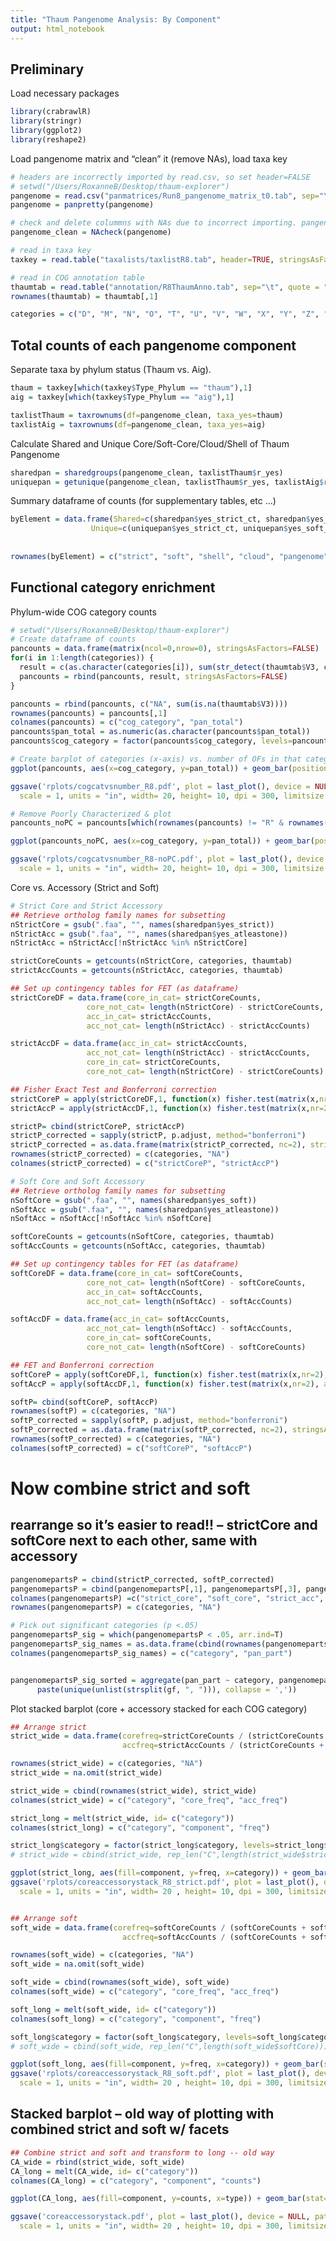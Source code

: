 ```yaml
---
title: "Thaum Pangenome Analysis: By Component"
output: html_notebook
---
```

## Preliminary
Load necessary packages
```r
library(crabrawlR)
library(stringr)
library(ggplot2)
library(reshape2)


```


Load pangenome matrix and "clean" it (remove NAs), load taxa key
```r
# headers are incorrectly imported by read.csv, so set header=FALSE
# setwd("/Users/RoxanneB/Desktop/thaum-explorer")
pangenome = read.csv("panmatrices/Run8_pangenome_matrix_t0.tab", sep="\t", header=FALSE, stringsAsFactors=FALSE) 
pangenome = panpretty(pangenome)

# check and delete colummns with NAs due to incorrect importing. pangenome_clean has NA cols removed.
pangenome_clean = NAcheck(pangenome)

# read in taxa key
taxkey = read.table("taxalists/taxlistR8.tab", header=TRUE, stringsAsFactors=FALSE)

# read in COG annotation table
thaumtab = read.table("annotation/R8ThaumAnno.tab", sep="\t", quote = "", stringsAsFactors=FALSE)
rownames(thaumtab) = thaumtab[,1]

categories = c("D", "M", "N", "O", "T", "U", "V", "W", "X", "Y", "Z", "A", "B", "J", "K", "L", "C", "E", "F", "G", "H", "I", "P", "Q", "R", "S")

```

## Total counts of each pangenome component
Separate taxa by phylum status (Thaum vs. Aig).
```r
thaum = taxkey[which(taxkey$Type_Phylum == "thaum"),1]
aig = taxkey[which(taxkey$Type_Phylum == "aig"),1]

taxlistThaum = taxrownums(df=pangenome_clean, taxa_yes=thaum)
taxlistAig = taxrownums(df=pangenome_clean, taxa_yes=aig)

```

Calculate Shared and Unique Core/Soft-Core/Cloud/Shell of Thaum Pangenome
```r
sharedpan = sharedgroups(pangenome_clean, taxlistThaum$r_yes)
uniquepan = getunique(pangenome_clean, taxlistThaum$r_yes, taxlistAig$r_yes)
```



Summary dataframe of counts (for supplementary tables, etc ...)
```r
byElement = data.frame(Shared=c(sharedpan$yes_strict_ct, sharedpan$yes_soft_ct, sharedpan$yes_shell_ct, sharedpan$yes_cloud_ct, sharedpan$yes_atleastone_ct),
                  Unique=c(uniquepan$yes_strict_ct, uniquepan$yes_soft_ct, uniquepan$yes_shell_ct, uniquepan$yes_cloud_ct, uniquepan$yes_atleastone_ct))
                           
                        
rownames(byElement) = c("strict", "soft", "shell", "cloud", "pangenome")

```


## Functional category enrichment

Phylum-wide COG category counts
```r
# setwd("/Users/RoxanneB/Desktop/thaum-explorer")
# Create dataframe of counts
pancounts = data.frame(matrix(ncol=0,nrow=0), stringsAsFactors=FALSE)
for(i in 1:length(categories)) {
  result = c(as.character(categories[i]), sum(str_detect(thaumtab$V3, categories[i]), na.rm=TRUE))
  pancounts = rbind(pancounts, result, stringsAsFactors=FALSE)
}

pancounts = rbind(pancounts, c("NA", sum(is.na(thaumtab$V3))))
rownames(pancounts) = pancounts[,1]
colnames(pancounts) = c("cog_category", "pan_total")
pancounts$pan_total = as.numeric(as.character(pancounts$pan_total))
pancounts$cog_category = factor(pancounts$cog_category, levels=pancounts$cog_category)

# Create barplot of categories (x-axis) vs. number of OFs in that category (y-axis)
ggplot(pancounts, aes(x=cog_category, y=pan_total)) + geom_bar(position="dodge", stat="identity", fill="turquoise3") + labs(y="# of ortholog families", x="COG category") + geom_text(aes(label=pan_total), size=3, vjust=-1)

ggsave('rplots/cogcatvsnumber_R8.pdf', plot = last_plot(), device = NULL, path = NULL,
  scale = 1, units = "in", width= 20, height= 10, dpi = 300, limitsize = TRUE)

# Remove Poorly Characterized & plot
pancounts_noPC = pancounts[which(rownames(pancounts) != "R" & rownames(pancounts) != "S" & rownames(pancounts) != "NA"),]

ggplot(pancounts_noPC, aes(x=cog_category, y=pan_total)) + geom_bar(position="dodge", stat="identity", fill="turquoise3") + labs(y="# of ortholog families", x="COG category") + geom_text(aes(label=pan_total), size=3, vjust=-1)

ggsave('rplots/cogcatvsnumber_R8-noPC.pdf', plot = last_plot(), device = NULL, path = NULL,
  scale = 1, units = "in", width= 20, height= 10, dpi = 300, limitsize = TRUE)


```

Core vs. Accessory (Strict and Soft)
```r
# Strict Core and Strict Accessory
## Retrieve ortholog family names for subsetting
nStrictCore = gsub(".faa", "", names(sharedpan$yes_strict))
nStrictAcc = gsub(".faa", "", names(sharedpan$yes_atleastone))
nStrictAcc = nStrictAcc[!nStrictAcc %in% nStrictCore]

strictCoreCounts = getcounts(nStrictCore, categories, thaumtab)
strictAccCounts = getcounts(nStrictAcc, categories, thaumtab)

## Set up contingency tables for FET (as dataframe)
strictCoreDF = data.frame(core_in_cat= strictCoreCounts,
                 core_not_cat= length(nStrictCore) - strictCoreCounts,
                 acc_in_cat= strictAccCounts,
                 acc_not_cat= length(nStrictAcc) - strictAccCounts)

strictAccDF = data.frame(acc_in_cat= strictAccCounts,
                 acc_not_cat= length(nStrictAcc) - strictAccCounts,
                 core_in_cat= strictCoreCounts,
                 core_not_cat= length(nStrictCore) - strictCoreCounts)

## Fisher Exact Test and Bonferroni correction
strictCoreP = apply(strictCoreDF,1, function(x) fisher.test(matrix(x,nr=2), alternative="greater")$p.value)
strictAccP = apply(strictAccDF,1, function(x) fisher.test(matrix(x,nr=2), alternative="greater")$p.value)

strictP= cbind(strictCoreP, strictAccP)
strictP_corrected = sapply(strictP, p.adjust, method="bonferroni")
strictP_corrected = as.data.frame(matrix(strictP_corrected, nc=2), stringsAsFactors=FALSE) 
rownames(strictP_corrected) = c(categories, "NA")
colnames(strictP_corrected) = c("strictCoreP", "strictAccP")

# Soft Core and Soft Accessory
## Retrieve ortholog family names for subsetting
nSoftCore = gsub(".faa", "", names(sharedpan$yes_soft))
nSoftAcc = gsub(".faa", "", names(sharedpan$yes_atleastone))
nSoftAcc = nSoftAcc[!nSoftAcc %in% nSoftCore]

softCoreCounts = getcounts(nSoftCore, categories, thaumtab)
softAccCounts = getcounts(nSoftAcc, categories, thaumtab)

## Set up contingency tables for FET (as dataframe)
softCoreDF = data.frame(core_in_cat= softCoreCounts,
                 core_not_cat= length(nSoftCore) - softCoreCounts,
                 acc_in_cat= softAccCounts,
                 acc_not_cat= length(nSoftAcc) - softAccCounts)

softAccDF = data.frame(acc_in_cat= softAccCounts,
                 acc_not_cat= length(nSoftAcc) - softAccCounts,
                 core_in_cat= softCoreCounts,
                 core_not_cat= length(nSoftCore) - softCoreCounts)

## FET and Bonferroni correction
softCoreP = apply(softCoreDF,1, function(x) fisher.test(matrix(x,nr=2), alternative="greater")$p.value)
softAccP = apply(softAccDF,1, function(x) fisher.test(matrix(x,nr=2), alternative="greater")$p.value)

softP= cbind(softCoreP, softAccP)
rownames(softP) = c(categories, "NA")
softP_corrected = sapply(softP, p.adjust, method="bonferroni")
softP_corrected = as.data.frame(matrix(softP_corrected, nc=2), stringsAsFactors = FALSE)
rownames(softP_corrected) = c(categories, "NA")
colnames(softP_corrected) = c("softCoreP", "softAccP")
```


# Now combine strict and soft
## rearrange so it's easier to read!! -- strictCore and softCore next to each other, same with accessory
```r
pangenomepartsP = cbind(strictP_corrected, softP_corrected)
pangenomepartsP = cbind(pangenomepartsP[,1], pangenomepartsP[,3], pangenomepartsP[,2], pangenomepartsP[,4]) 
colnames(pangenomepartsP) =c("strict_core", "soft_core", "strict_acc", "soft_acc")
rownames(pangenomepartsP) = c(categories, "NA")

# Pick out significant categories (p <.05)
pangenomepartsP_sig = which(pangenomepartsP < .05, arr.ind=T)
pangenomepartsP_sig_names = as.data.frame(cbind(rownames(pangenomepartsP_sig), colnames(pangenomepartsP[,pangenomepartsP_sig[,2]])), stringsAsFactors = FALSE)
colnames(pangenomepartsP_sig_names) = c("category", "pan_part")


pangenomepartsP_sig_sorted = aggregate(pan_part ~ category, pangenomepartsP_sig_names, function(gf) 
      paste(unique(unlist(strsplit(gf, ", "))), collapse = ',')) 


```

Plot stacked barplot (core + accessory stacked for each COG category)
```r
## Arrange strict
strict_wide = data.frame(corefreq=strictCoreCounts / (strictCoreCounts + strictAccCounts),
                         accfreq=strictAccCounts / (strictCoreCounts + strictAccCounts))

rownames(strict_wide) = c(categories, "NA")
strict_wide = na.omit(strict_wide)

strict_wide = cbind(rownames(strict_wide), strict_wide)
colnames(strict_wide) = c("category", "core_freq", "acc_freq")

strict_long = melt(strict_wide, id= c("category"))
colnames(strict_long) = c("category", "component", "freq")

strict_long$category = factor(strict_long$category, levels=strict_long$category)
# strict_wide = cbind(strict_wide, rep_len("C",length(strict_wide$strictCore))) -- only in oldstyle plotting

ggplot(strict_long, aes(fill=component, y=freq, x=category)) + geom_bar(stat= "identity") + labs(y="% in category", x="category")
ggsave('rplots/coreaccessorystack_R8_strict.pdf', plot = last_plot(), device = NULL, path = NULL,
  scale = 1, units = "in", width= 20 , height= 10, dpi = 300, limitsize = TRUE)


## Arrange soft
soft_wide = data.frame(corefreq=softCoreCounts / (softCoreCounts + softAccCounts),
                         accfreq=softAccCounts / (softCoreCounts + softAccCounts))

rownames(soft_wide) = c(categories, "NA")
soft_wide = na.omit(soft_wide)

soft_wide = cbind(rownames(soft_wide), soft_wide)
colnames(soft_wide) = c("category", "core_freq", "acc_freq")

soft_long = melt(soft_wide, id= c("category"))
colnames(soft_long) = c("category", "component", "freq")

soft_long$category = factor(soft_long$category, levels=soft_long$category)
# soft_wide = cbind(soft_wide, rep_len("C",length(soft_wide$softCore))) -- only in oldstyle plotting

ggplot(soft_long, aes(fill=component, y=freq, x=category)) + geom_bar(stat= "identity") + labs(y="% in category", x="category")
ggsave('rplots/coreaccessorystack_R8_soft.pdf', plot = last_plot(), device = NULL, path = NULL,
  scale = 1, units = "in", width= 20 , height= 10, dpi = 300, limitsize = TRUE)

```




## Stacked barplot -- old way of plotting with combined strict and soft w/ facets
```r


## Combine strict and soft and transform to long -- old way
CA_wide = rbind(strict_wide, soft_wide)
CA_long = melt(CA_wide, id= c("category"))
colnames(CA_long) = c("category", "component", "counts")

ggplot(CA_long, aes(fill=component, y=counts, x=type)) + geom_bar(stat="identity", position="fill", width=0.9) + facet_grid( ~ category) + theme(panel.spacing = unit(0, "lines")) + labs(y="% in category", x="core definition type")

ggsave('coreaccessorystack.pdf', plot = last_plot(), device = NULL, path = NULL,
  scale = 1, units = "in", width= 20 , height= 10, dpi = 300, limitsize = TRUE)


```


